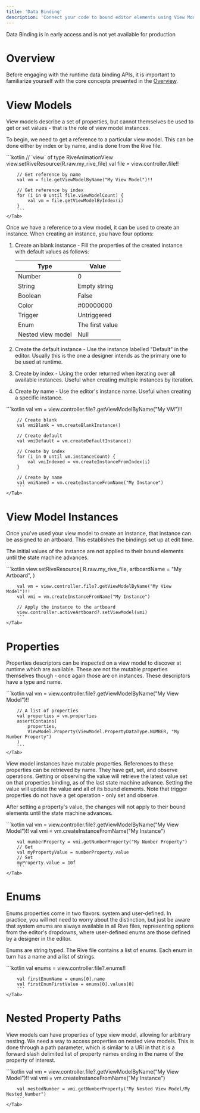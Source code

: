 ```yaml
---
title: 'Data Binding'
description: 'Connect your code to bound editor elements using View Models'
---
```


<Warning>Data Binding is in early access and is not yet available for production</Warning>

# Overview

Before engaging with the runtime data binding APIs, it is important to familiarize yourself with the core concepts presented in the [Overview](/editor/data-binding/overview).

# View Models

View models describe a set of properties, but cannot themselves be used to get or set values - that is the role of view model instances.

To begin, we need to get a reference to a particular view model. This can be done either by index or by name, and is done from the Rive file.

<Tabs>
    <Tab title="Android">
        ```kotlin
        // `view` of type RiveAnimationView
        view.setRiveResource(R.raw.my_rive_file)
        val file = view.controller.file!!

        // Get reference by name
        val vm = file.getViewModelByName("My View Model")!!

        // Get reference by index
        for (i in 0 until file.viewModelCount) {
            val vm = file.getViewModelByIndex(i)
        }
        ```
    </Tab>
</Tabs>

Once we have a reference to a view model, it can be used to create an instance. When creating an instance, you have four options:

1. Create an blank instance - Fill the properties of the created instance with default values as follows:

    | Type              | Value           |
    |-------------------|-----------------|
    | Number            | 0               |
    | String            | Empty string    |
    | Boolean           | False           |
    | Color             | #00000000       |
    | Trigger           | Untriggered     |
    | Enum              | The first value |
    | Nested view model | Null            |

2. Create the default instance - Use the instance labelled "Default" in the editor. Usually this is the one a designer intends as the primary one to be used at runtime.

3. Create by index - Using the order returned when iterating over all available instances. Useful when creating multiple instances by iteration.

4. Create by name - Use the editor's instance name. Useful when creating a specific instance.

<Tabs>
    <Tab title="Android">
        ```kotlin
        val vm = view.controller.file?.getViewModelByName("My VM")!!

        // Create blank
        val vmiBlank = vm.createBlankInstance()

        // Create default
        val vmiDefault = vm.createDefaultInstance()

        // Create by index
        for (i in 0 until vm.instanceCount) {
            val vmiIndexed = vm.createInstanceFromIndex(i)
        }

        // Create by name
        val vmiNamed = vm.createInstanceFromName("My Instance")
        ```
    </Tab>
</Tabs>

# View Model Instances

Once you've used your view model to create an instance, that instance can be assigned to an artboard. This establishes the bindings set up at edit time.

<Note>The initial values of the instance are not applied to their bound elements until the state machine advances.</Note>

<Tabs>
    <Tab title="Android">
        ```kotlin
        view.setRiveResource(
            R.raw.my_rive_file,
            artboardName = "My Artboard",
        )

        val vm = view.controller.file?.getViewModelByName("My View Model")!!
        val vmi = vm.createInstanceFromName("My Instance")

        // Apply the instance to the artboard
        view.controller.activeArtboard?.setViewModel(vmi)
        ```
    </Tab>
</Tabs>

# Properties

Properties descriptors can be inspected on a view model to discover at runtime which are available. These are not the mutable properties themselves though - once again those are on instances. These descriptors have a type and name.

<Tabs>
    <Tab title="Android">
        ```kotlin
        val vm = view.controller.file?.getViewModelByName("My View Model")!!

        // A list of properties
        val properties = vm.properties
        assertContains(
            properties,
            ViewModel.Property(ViewModel.PropertyDataType.NUMBER, "My Number Property")
        )
        ```
    </Tab>
</Tabs>

View model instances have mutable properties. References to these properties can be retrieved by name. They have get, set, and observe operations. Getting or observing the value will retrieve the latest value set on that properties binding, as of the last state machine advance. Setting the value will update the value and all of its bound elements. Note that trigger properties do not have a get operation - only set and observe.

<Note>After setting a property's value, the changes will not apply to their bound elements until the state machine advances.</Note>

<Tabs>
    <Tab title="Android">
        ```kotlin
        val vm = view.controller.file?.getViewModelByName("My View Model")!!
        val vmi = vm.createInstanceFromName("My Instance")

        val numberProperty = vmi.getNumberProperty("My Number Property")
        // Get
        val myPropertyValue = numberProperty.value
        // Set
        myProperty.value = 10f
        ```
    </Tab>
</Tabs>

# Enums

Enums properties come in two flavors: system and user-defined. In practice, you will not need to worry about the distinction, but just be aware that system enums are always available in all Rive files, representing options from the editor's dropdowns, where user-defined enums are those defined by a designer in the editor.

Enums are string typed. The Rive file contains a list of enums. Each enum in turn has a name and a list of strings.

<Tabs>
    <Tab title="Android">
        ```kotlin
        val enums = view.controller.file?.enums!!

        val firstEnumName = enums[0].name
        val firstEnumFirstValue = enums[0].values[0]
        ```
    </Tab>
</Tabs>

# Nested Property Paths

View models can have properties of type view model, allowing for arbitrary nesting. We need a way to access properties on nested view models. This is done through a path parameter, which is similar to a URI in that it is a forward slash delimited list of property names ending in the name of the property of interest.

<Tabs>
    <Tab title="Android">
        ```kotlin
        val vm = view.controller.file?.getViewModelByName("My View Model")!!
        val vmi = vm.createInstanceFromName("My Instance")

        val nestedNumber = vmi.getNumberProperty("My Nested View Model/My Nested Number")
        ```
    </Tab>
</Tabs>
